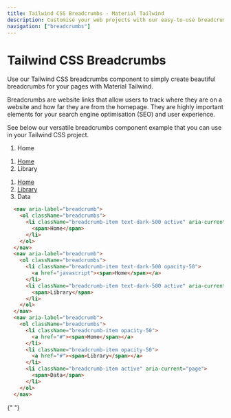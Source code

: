 ```yaml
---
title: Tailwind CSS Breadcrumbs - Material Tailwind
description: Customise your web projects with our easy-to-use breadcrumbs component for Tailwind CSS using Material Design guidelines.
navigation: ["breadcrumbs"]
---
```


# Tailwind CSS Breadcrumbs

Use our Tailwind CSS breadcrumbs component to simply create beautiful breadcrumbs for your pages with Material Tailwind.

Breadcrumbs are website links that allow users to track where they are on a website and how far they are from the homepage. They are highly important elements for your search engine optimisation (SEO) and user experience.

See below our versatile breadcrumbs component example that you can use in your Tailwind CSS project.
<br/>
<ComponentCard id="breadcrumbs">
  <div className="text-left w-1/2">
    <nav aria-label="breadcrumb">
      <ol className="breadcrumbs">
        <li className="breadcrumb-item text-dark-500 active" aria-current="page">
          <span>Home</span>
        </li>
      </ol>
    </nav>
    <nav aria-label="breadcrumb">
      <ol className="breadcrumbs">
        <li className="breadcrumb-item text-dark-500 opacity-50">
          <a href="javascript"><span>Home</span></a>
        </li>
        <li className="breadcrumb-item text-dark-500 active" aria-current="page">
          <span>Library</span>
        </li>
      </ol>
    </nav>
    <nav aria-label="breadcrumb">
      <ol className="breadcrumbs">
        <li className="breadcrumb-item opacity-50">
          <a href="#"><span>Home</span></a>
        </li>
        <li className="breadcrumb-item opacity-50">
          <a href="#"><span>Library</span></a>
        </li>
        <li className="breadcrumb-item active" aria-current="page">
          <span>Data</span>
        </li>
      </ol>
    </nav>
  </div>
</ComponentCard>

```html showLineNumbers
  <nav aria-label="breadcrumb">
    <ol className="breadcrumbs">
      <li className="breadcrumb-item text-dark-500 active" aria-current="page">
        <span>Home</span>
      </li>
    </ol>
  </nav>
  <nav aria-label="breadcrumb">
    <ol className="breadcrumbs">
      <li className="breadcrumb-item text-dark-500 opacity-50">
        <a href="javascript"><span>Home</span></a>
      </li>
      <li className="breadcrumb-item text-dark-500 active" aria-current="page">
        <span>Library</span>
      </li>
    </ol>
  </nav>
  <nav aria-label="breadcrumb">
    <ol className="breadcrumbs">
      <li className="breadcrumb-item opacity-50">
        <a href="#"><span>Home</span></a>
      </li>
      <li className="breadcrumb-item opacity-50">
        <a href="#"><span>Library</span></a>
      </li>
      <li className="breadcrumb-item active" aria-current="page">
        <span>Data</span>
      </li>
    </ol>
  </nav>
```

{" "}


